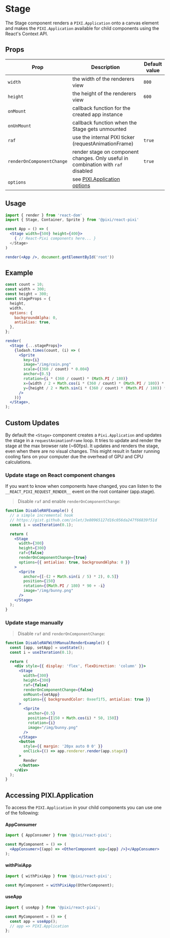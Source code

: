 # Stage

The Stage component renders a `PIXI.Application` onto a canvas element and makes the `PIXI.Application` available for child components using the React's Context API.

## Props

| Prop                      | Description                                                                                | Default value |
| ------------------------- | ------------------------------------------------------------------------------------------ | ------------- |
| `width`                   | the width of the renderers view                                                            | `800`         |
| `height`                  | the height of the renderers view                                                           | `600`         |
| `onMount`                 | callback function for the created app instance                                             |               |
| `onUnMount`               | callback function when the Stage gets unmounted                                            |               |
| `raf`                     | use the internal PIXI ticker (requestAnimationFrame)                                       | `true`        |
| `renderOnComponentChange` | render stage on component changes. Only useful in combination with `raf` disabled          | `true`        |
| `options`                 | see [PIXI.Application options](https://pixijs.download/release/docs/PIXI.Application.html) |               |

## Usage

```jsx
import { render } from 'react-dom'
import { Stage, Container, Sprite } from '@pixi/react-pixi'

const App = () => (
  <Stage width={500} height={400}>
    { // React-Pixi components here... }
  </Stage>
)

render(<App />, document.getElementById('root'))
```

## Example

```jsx live noInline
const count = 10;
const width = 300;
const height = 300;
const stageProps = {
  height,
  width,
  options: {
    backgroundAlpha: 0,
    antialias: true,
  },
};

render(
  <Stage {...stageProps}>
    {lodash.times(count, (i) => (
      <Sprite
        key={i}
        image="/img/coin.png"
        scale={(360 / count) * 0.004}
        anchor={0.5}
        rotation={i * (360 / count) * (Math.PI / 180)}
        x={width / 2 + Math.cos(i * (360 / count) * (Math.PI / 180)) * 100}
        y={height / 2 + Math.sin(i * (360 / count) * (Math.PI / 180)) * 100}
      />
    ))}
  </Stage>,
);
```

## Custom Updates

By default the `<Stage>` component creates a `Pixi.Application` and updates the stage in a `requestAnimationFrame` loop.
It tries to update and render the stage at the max browser rate (~60fps).
It updates and renders the stage, even when there are no visual changes.
This might result in faster running cooling fans on your computer due the overhead of GPU and CPU calculations.

### Update stage on React component changes

If you want to know when components have changed, you can listen to the `__REACT_PIXI_REQUEST_RENDER__` event on the root container (app.stage).

> Disable `raf` and enable `renderOnComponentChange`:

```jsx live
function DisableRAFExample() {
  // a simple incremental hook
  // https://gist.github.com/inlet/3e80965127d16c056da247f66839f51d
  const i = useIteration(0.1);

  return (
    <Stage
      width={300}
      height={300}
      raf={false}
      renderOnComponentChange={true}
      options={{ antialias: true, backgroundAlpha: 0 }}
    >
      <Sprite
        anchor={[-(2 + Math.sin(i / 5) * 2), 0.5]}
        position={150}
        rotation={(Math.PI / 180) * 90 + -i}
        image="/img/bunny.png"
      />
    </Stage>
  );
}
```

### Update stage manually

> Disable `raf` and `renderOnComponentChange`:

```jsx live
function DisableRAFWithManualRenderExample() {
  const [app, setApp] = useState();
  const i = useIteration(0.1);

  return (
    <div style={{ display: 'flex', flexDirection: 'column' }}>
      <Stage
        width={300}
        height={300}
        raf={false}
        renderOnComponentChange={false}
        onMount={setApp}
        options={{ backgroundColor: 0xeef1f5, antialias: true }}
      >
        <Sprite
          anchor={0.5}
          position={[150 + Math.cos(i) * 50, 150]}
          rotation={i}
          image="/img/bunny.png"
        />
      </Stage>
      <button
        style={{ margin: '20px auto 0 0' }}
        onClick={() => app.renderer.render(app.stage)}
      >
        Render
      </button>
    </div>
  );
}
```

## Accessing PIXI.Application

To access the `PIXI.Application` in your child components you can use one of the following:

#### AppConsumer

```jsx
import { AppConsumer } from '@pixi/react-pixi';

const MyComponent = () => (
  <AppConsumer>{(app) => <OtherComponent app={app} />}</AppConsumer>
);
```

#### withPixiApp

```jsx
import { withPixiApp } from '@pixi/react-pixi';

const MyComponent = withPixiApp(OtherComponent);
```

#### useApp

```jsx
import { useApp } from '@pixi/react-pixi';

const MyComponent = () => {
  const app = useApp();
  // app => PIXI.Application
};
```
